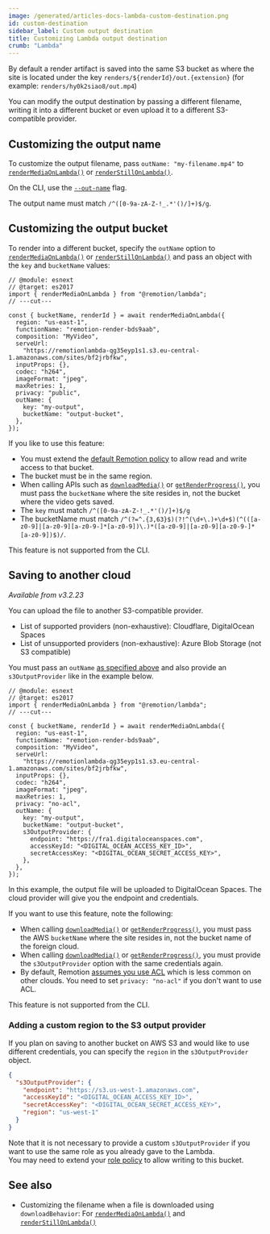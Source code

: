 ```yaml
---
image: /generated/articles-docs-lambda-custom-destination.png
id: custom-destination
sidebar_label: Custom output destination
title: Customizing Lambda output destination
crumb: "Lambda"
---
```


By default a render artifact is saved into the same S3 bucket as where the site is located under the key `renders/${renderId}/out.{extension}` (for example: `renders/hy0k2siao8/out.mp4`)

You can modify the output destination by passing a different filename, writing it into a different bucket or even upload it to a different S3-compatible provider.

## Customizing the output name

To customize the output filename, pass `outName: "my-filename.mp4"` to [`renderMediaOnLambda()`](/docs/lambda/rendermediaonlambda#outname) or [`renderStillOnLambda()`](/docs/lambda/renderstillonlambda#outname).

On the CLI, use the [`--out-name`](/docs/lambda/cli/render#--out-name) flag.

The output name must match `/^([0-9a-zA-Z-!_.*'()/]+)$/g`.

## Customizing the output bucket

To render into a different bucket, specify the `outName` option to [`renderMediaOnLambda()`](/docs/lambda/rendermediaonlambda) or [`renderStillOnLambda()`](/docs/lambda/renderstillonlambda) and pass an object with the `key` and `bucketName` values:

```tsx twoslash {13-16}
// @module: esnext
// @target: es2017
import { renderMediaOnLambda } from "@remotion/lambda";
// ---cut---

const { bucketName, renderId } = await renderMediaOnLambda({
  region: "us-east-1",
  functionName: "remotion-render-bds9aab",
  composition: "MyVideo",
  serveUrl:
    "https://remotionlambda-qg35eyp1s1.s3.eu-central-1.amazonaws.com/sites/bf2jrbfkw",
  inputProps: {},
  codec: "h264",
  imageFormat: "jpeg",
  maxRetries: 1,
  privacy: "public",
  outName: {
    key: "my-output",
    bucketName: "output-bucket",
  },
});
```

If you like to use this feature:

- You must extend the [default Remotion policy](/docs/lambda/permissions) to allow read and write access to that bucket.
- The bucket must be in the same region.
- When calling APIs such as [`downloadMedia()`](/docs/lambda/downloadmedia) or [`getRenderProgress()`](/docs/lambda/getrenderprogress), you must pass the `bucketName` where the site resides in, not the bucket where the video gets saved.
- The `key` must match `/^([0-9a-zA-Z-!_.*'()/]+)$/g`
- The bucketName must match `/^(?=^.{3,63}$)(?!^(\d+\.)+\d+$)(^(([a-z0-9]|[a-z0-9][a-z0-9-]*[a-z0-9])\.)*([a-z0-9]|[a-z0-9][a-z0-9-]*[a-z0-9])$)/`.

This feature is not supported from the CLI.

## Saving to another cloud

_Available from v3.2.23_

You can upload the file to another S3-compatible provider.

- List of supported providers (non-exhaustive): Cloudflare, DigitalOcean Spaces
- List of unsupported providers (non-exhaustive): Azure Blob Storage (not S3 compatible)

You must pass an `outName` [as specified above](#customizing-the-output-bucket) and also provide an `s3OutputProvider` like in the example below.

```tsx twoslash {13-21}
// @module: esnext
// @target: es2017
import { renderMediaOnLambda } from "@remotion/lambda";
// ---cut---

const { bucketName, renderId } = await renderMediaOnLambda({
  region: "us-east-1",
  functionName: "remotion-render-bds9aab",
  composition: "MyVideo",
  serveUrl:
    "https://remotionlambda-qg35eyp1s1.s3.eu-central-1.amazonaws.com/sites/bf2jrbfkw",
  inputProps: {},
  codec: "h264",
  imageFormat: "jpeg",
  maxRetries: 1,
  privacy: "no-acl",
  outName: {
    key: "my-output",
    bucketName: "output-bucket",
    s3OutputProvider: {
      endpoint: "https://fra1.digitaloceanspaces.com",
      accessKeyId: "<DIGITAL_OCEAN_ACCESS_KEY_ID>",
      secretAccessKey: "<DIGITAL_OCEAN_SECRET_ACCESS_KEY>",
    },
  },
});
```

In this example, the output file will be uploaded to DigitalOcean Spaces. The cloud provider will give you the endpoint and credentials.

If you want to use this feature, note the following:

- When calling [`downloadMedia()`](/docs/lambda/downloadmedia#bucketname) or [`getRenderProgress()`](/docs/lambda/getrenderprogress#bucketname), you must pass the AWS `bucketName` where the site resides in, not the bucket name of the foreign cloud.
- When calling [`downloadMedia()`](/docs/lambda/downloadmedia#s3outputprovider) or [`getRenderProgress()`](/docs/lambda/getrenderprogress#s3outputprovider), you must provide the `s3OutputProvider` option with the same credentials again.
- By default, Remotion [assumes you use ACL](/docs/lambda/troubleshooting/bucket-disallows-acl) which is less common on other clouds. You need to set `privacy: "no-acl"` if you don't want to use ACL.

This feature is not supported from the CLI.

### Adding a custom region to the S3 output provider<AvailableFrom v="4.0.112"/>

If you plan on saving to another bucket on AWS S3 and would like to use different credentials, you can specify the `region` in the `s3OutputProvider` object.

```json
{
  "s3OutputProvider": {
    "endpoint": "https://s3.us-west-1.amazonaws.com",
    "accessKeyId": "<DIGITAL_OCEAN_ACCESS_KEY_ID>",
    "secretAccessKey": "<DIGITAL_OCEAN_SECRET_ACCESS_KEY>",
    "region": "us-west-1"
  }
}
```

Note that it is not necessary to provide a custom `s3OutputProvider` if you want to use the same role as you already gave to the Lambda.  
You may need to extend your [role policy](/docs/lambda/setup#2-create-role-policy) to allow writing to this bucket.

## See also

- Customizing the filename when a file is downloaded using `downloadBehavior`: For [`renderMediaOnLambda()`](/docs/lambda/rendermediaonlambda#downloadbehavior) and [`renderStillOnLambda()`](/docs/lambda/renderstillonlambda#downloadbehavior)
